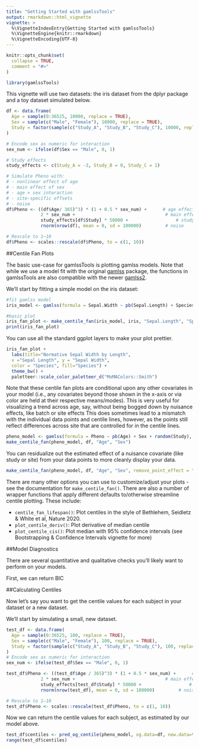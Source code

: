 ```yaml
---
title: "Getting Started with gamlssTools"
output: rmarkdown::html_vignette
vignette: >
  %\VignetteIndexEntry{Getting Started with gamlssTools}
  %\VignetteEngine{knitr::rmarkdown}
  %\VignetteEncoding{UTF-8}
---
```


```r
knitr::opts_chunk$set(
  collapse = TRUE,
  comment = "#>"
)
```

```r
library(gamlssTools)
```

This vignette will use two datasets: the iris dataset from the dplyr package and a toy dataset simulated below.

```r
df <- data.frame(
  Age = sample(0:36525, 10000, replace = TRUE),
  Sex = sample(c("Male", "Female"), 10000, replace = TRUE),
  Study = factor(sample(c("Study_A", "Study_B", "Study_C"), 10000, replace = TRUE))
)

# Encode sex as numeric for interaction
sex_num <- ifelse(df$Sex == "Male", 0, 1)

# Study effects
study_effects <- c(Study_A = -3, Study_B = 0, Study_C = 1)

# Simulate Pheno with:
# - nonlinear effect of age
# - main effect of sex
# - age × sex interaction
# - site-specific offsets
# - noise
df$Pheno <- ((df$Age/ 365)^3) * (1 + 0.5 * sex_num) +      # age effect + interaction with sex
             2 * sex_num +                                  # main effect of sex
             study_effects[df$Study] * 50000 +                  # study/site effect
             rnorm(nrow(df), mean = 0, sd = 100000)         # noise

# Rescale to 1–10
df$Pheno <- scales::rescale(df$Pheno, to = c(1, 10))
```

##Centile Fan Plots

The basic use-case for gamlssTools is plotting gamlss models. Note that while we use a model fit with the original [gamlss](https://cran.r-project.org/web/packages/gamlss/index.html) package, the functions in gamlssTools are also compatible with the newer [gamlss2](https://github.com/gamlss-dev/gamlss2).

We'll start by fitting a simple model on the iris dataset:

```r
#fit gamlss model
iris_model <- gamlss(formula = Sepal.Width ~ pb(Sepal.Length) + Species, sigma.formula = ~ Sepal.Length, data=iris, family=BCCG)

#basic plot
iris_fan_plot <- make_centile_fan(iris_model, iris, "Sepal.Length", "Species")
print(iris_fan_plot)
```

You can use all the standard ggplot layers to make your plot prettier.

```r
iris_fan_plot +
  labs(title="Normative Sepal Width by Length",
  x ="Sepal Length", y = "Sepal Width",
  color = "Species", fill="Species") +
  theme_bw() +
  paletteer::scale_color_paletteer_d("MoMAColors::Smith")
```

Note that these centile fan plots are conditional upon any other covariates in your model (i.e., any covariates beyond those shown in the x-axis or via color are held at their respective means/modes). This is very useful for visualizing a trend across age, say, without being bogged down by nuisance effects, like batch or site effects This does sometimes lead to a mismatch with the individual data points and centile lines, however, as the points still reflect differences across site that are controlled for in the centile lines. 

```r
pheno_model <- gamlss(formula = Pheno ~ pb(Age) + Sex + random(Study), sigma.formula= ~ pb(Age) + Sex, data = df, family=BCCG)
make_centile_fan(pheno_model, df, "Age", "Sex")
```

You can residualize out the estimated effect of a nuisance covariate (like study or site) from your data points to more cleanly display your data.

```r
make_centile_fan(pheno_model, df, "Age", "Sex", remove_point_effect = "Study")
```

There are many other options you can use to customize/adjust your plots - see the documentation for `make_centile_fan()`.
There are also a number of wrapper functions that apply different defaults to/otherwise streamline centile plotting. These include:

- `centile_fan_lifespan()`: Plot centiles in the style of Bethlehem, Seidletz & White et al, Nature 2020.
- `plot_centile_deriv()`: Plot derivative of median centile
- `plot_centile_cis()`: Plot median with 95% confidence intervals (see Bootstrapping & Confidence Intervals vignette for more)


##Model Diagnostics

There are several quantitative and qualitative checks you'll likely want to perform on your models.

First, we can return BIC

##Calculating Centiles

Now let's say you want to get the centile values for each subject in your dataset or a new dataset.

We'll start by simulating a small, new dataset.
```r
test_df <- data.frame(
  Age = sample(0:36525, 100, replace = TRUE),
  Sex = sample(c("Male", "Female"), 100, replace = TRUE),
  Study = factor(sample(c("Study_A", "Study_B", "Study_C"), 100, replace = TRUE))
)
# Encode sex as numeric for interaction
sex_num <- ifelse(test_df$Sex == "Male", 0, 1)

test_df$Pheno <- ((test_df$Age / 365)^3) * (1 + 0.5 * sex_num) +      # age effect + interaction with sex
             2 * sex_num +                                  # main effect of sex
             study_effects[test_df$Study] * 50000 +                  # study/site effect
             rnorm(nrow(test_df), mean = 0, sd = 100000)         # noise

# Rescale to 1–10
test_df$Pheno <- scales::rescale(test_df$Pheno, to = c(1, 10))
```

Now we can return the centile values for each subject, as estimated by our model above.

```r
test_df$centiles <- pred_og_centile(pheno_model, og.data=df, new.data=test_df)
range(test_df$centiles)
```